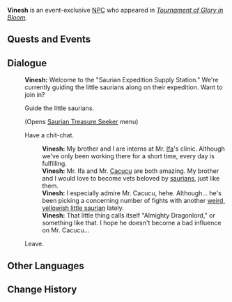 {{Meta
<!-- Remove this template after adding the missing info -->
|missing_NPC_profile  = yes
|missing_NPC_dialogue = yes
}}
{{Character Infobox
|type             = Event NPC
|image            = NPC Vinesh.png
|realname         = <!-- Optional, if different from in-game name -->
|deceased         = <!-- Past (for deceased prior to events of the game) or free response -->
|region           = Natlan
|location         = Natlan
|affiliation      = Scions of the Canopy
|title            = 

|ancestry         = <!-- Clan/family -->
|father           = 
|mother           = 
|spouse           = 
|sibling          = 
|child            = 
|relative         = 

|voiceEN          = 
|voiceCN          = 
|voiceJP          = 
|voiceKR          = 
}}
'''Vinesh''' is an event-exclusive [[NPC]] who appeared in ''[[Tournament of Glory in Bloom]]''.
<!--
==Location==
{{subst:#tag:gallery|
NPC Location {{subst:#titleparts:{{subst:PAGENAME}}}}.png{{subst:!}}{{subst:#titleparts:{{subst:PAGENAME}}}}'s location
NPC Location {{subst:#titleparts:{{subst:PAGENAME}}}} Context.png{{subst:!}}Additional context
}}
-->
<!--
==Profile==
Detailed story/lore information goes here.
''(To be added.)''

===Appearance===
Keep appearance section short and concise. Limit to 2 paragraphs with 3-4 sentences each.
''(To be added.)''
-->
==Quests and Events==
{{Quests and Events}}
<!--
==Idle Quotes==
{{Dialogue Start}}
:{{DIcon|Idle}} {{Tx}}
::{{A|VO {{subst:#titleparts:{{subst:PAGENAME}}}} 01.ogg}} "{{Tx}}"
{{Dialogue End}}
-->
==Dialogue==
{{Dialogue Start}}
:'''Vinesh:''' Welcome to the "Saurian Expedition Supply Station." We're currently guiding the little saurians along on their expedition. Want to join in?
:{{DIcon|Saurian Treasure Seeker}} Guide the little saurians.
:;(Opens [[Tournament of Glory in Bloom/Saurian Treasure Seeker|Saurian Treasure Seeker]] menu)
:{{DIcon}} Have a chit-chat.
::'''Vinesh:''' My brother and I are interns at Mr. [[Ifa]]'s clinic. Although we've only been working there for a short time, every day is fulfilling.
::'''Vinesh:''' Mr. Ifa and Mr. [[Cacucu]] are both amazing. My brother and I would love to become vets beloved by [[saurian]]s, just like them.
::'''Vinesh:''' I especially admire Mr. Cacucu, hehe. Although... he's been picking a concerning number of fights with another [[Ajaw|weird, yellowish little saurian]] lately.
::'''Vinesh:''' That little thing calls itself "Almighty Dragonlord," or something like that. I hope he doesn't become a bad influence on Mr. Cacucu...
:{{DIcon}} Leave.
{{Dialogue End}}

==Other Languages==
{{Other Languages|default_hidden=1
|en      = Vinesh
|zhs     = 薇內什
|zhs_rm  = 
|zht     = 薇內什
|zht_rm  = 
|ja      = ヴィネシュ
|ja_rm   = 
|ko      = 비네시
|es      = Vinesh
|fr      = Vinesh
|ru      = Винеш
|th      = Vinesh
|vi      = Vinesh
|de      = Vinesh
|id      = Vinesh
|pt      = Vinesh
|tr      = Vinesh
|it      = Vinesh
}}

==Change History==
{{Change History|5.5}}
<!--
==References==
{{Reflist}}
-->